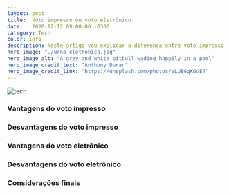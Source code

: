 ```yaml
---
layout: post
title:  Voto impresso ou voto eletrônico.
date:   2020-12-12 09:00:00 -0300
category: Tech
color: info
description: Neste artigo vou explicar a diferença entre voto impresso e voto eletronico e você vai entender porque devemos votar com dignidade.
hero_image: "./urna_eletronica.jpg"
hero_image_alt: "A grey and white pitbull wading happily in a pool"
hero_image_credit_text: "Anthony Duran"
hero_image_credit_link: "https://unsplash.com/photos/eLUBGqKGdE4"
---
```


![tech](./urna_eletronica.jpg)

### Vantagens do voto impresso

### Desvantagens do voto impresso

### Vantagens do voto eletrônico

### Desvantagens do voto eletrônico

### Considerações finais